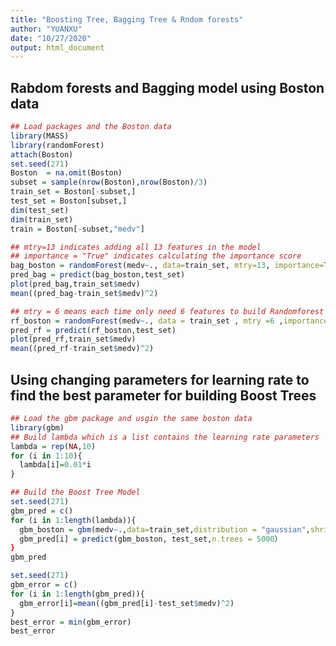 ---
title: "Boosting Tree, Bagging Tree & Rndom forests"
author: "YUANXU"
date: "10/27/2020"
output: html_document
---
## Rabdom forests and Bagging model using Boston data
```{r}
## Load packages and the Boston data
library(MASS)
library(randomForest)
attach(Boston)
set.seed(271)
Boston  = na.omit(Boston)
subset = sample(nrow(Boston),nrow(Boston)/3)
train_set = Boston[-subset,]
test_set = Boston[subset,]
dim(test_set)
dim(train_set)
train = Boston[-subset,"medv"]
```
```{r}
## mtry=13 indicates adding all 13 features in the model
## importance = "True" indicates calculating the importance score
bag_boston = randomForest(medv~., data=train_set, mtry=13, importance=TRUE)
pred_bag = predict(bag_boston,test_set)
plot(pred_bag,train_set$medv)
mean((pred_bag-train_set$medv)^2)
```
```{r}
## mtry = 6 means each time only need 6 features to build Randomforest models
rf_boston = randomForest(medv~., data = train_set , mtry =6 ,importance = TRUE)
pred_rf = predict(rf_boston,test_set)
plot(pred_rf,train_set$medv)
mean((pred_rf-train_set$medv)^2)
```
## Using changing parameters for learning rate to find the best parameter for building Boost Trees
```{r}
## Load the gbm package and usgin the same boston data
library(gbm)
## Build lambda which is a list contains the learning rate parameters
lambda = rep(NA,10)
for (i in 1:10){
  lambda[i]=0.01*i
}
```
```{r}
## Build the Boost Tree Model
set.seed(271)
gbm_pred = c()
for (i in 1:length(lambda)){
  gbm_boston = gbm(medv~.,data=train_set,distribution = "gaussian",shrinkage = lambda[i],n.trees = 5000,interaction.depth = 4)
  gbm_pred[i] = predict(gbm_boston, test_set,n.trees = 5000）
}
gbm_pred
```
```{r}
set.seed(271)
gbm_error = c()
for (i in 1:length(gbm_pred)){
  gbm_error[i]=mean((gbm_pred[i]-test_set$medv)^2)
}
best_error = min(gbm_error)
best_error
```
